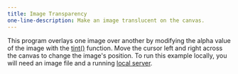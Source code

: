 ---
title: Image Transparency
one-line-description: Make an image translucent on the canvas.
---

This program overlays one image over another by modifying the
alpha value of the image with the
<a href="https://p5js.org/reference/#/p5/tint" target="_blank">tint()</a>
function. Move the cursor left and right across the canvas to change the
image's position. To run this example
locally, you will need an image file and a running
<a href="https://github.com/processing/p5.js/wiki/Local-server">local server</a>.